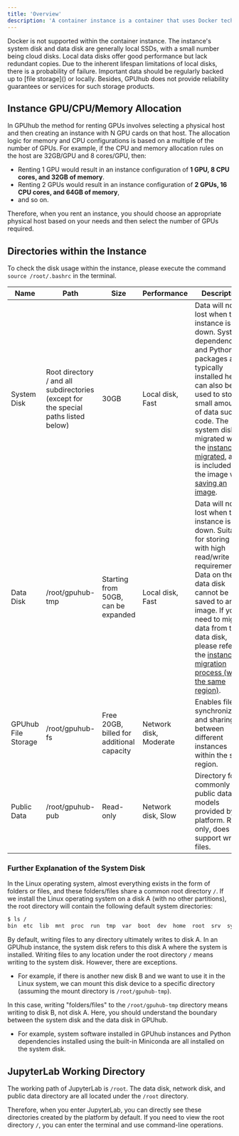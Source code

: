 ```yaml
---
title: 'Overview'
description: 'A container instance is a container that uses Docker technology for resource allocation and isolation. It has the advantages of lower performance loss and higher efficiency compared to virtual machine instances.'
---
```


<Note>
Docker is not supported within the container instance.
</Note>

<Warning>
The instance's system disk and data disk are generally local SSDs, with a small number being cloud disks. 
Local data disks offer good performance but lack redundant copies. 
Due to the inherent lifespan limitations of local disks, there is a probability of failure. 
Important data should be regularly backed up to [file storage]() or locally. 
Besides, GPUhub does not provide reliability guarantees or services for such storage products.
</Warning>

## Instance GPU/CPU/Memory Allocation

In GPUhub the method for renting GPUs involves selecting a physical host and then creating an instance with N GPU cards on that host. The allocation logic for memory and CPU configurations is based on a multiple of the number of GPUs. 
For example, if the CPU and memory allocation rules on the host are 32GB/GPU and 8 cores/GPU, then: 

- Renting 1 GPU would result in an instance configuration of **1 GPU, 8 CPU cores, and 32GB of memory**. 
- Renting 2 GPUs would result in an instance configuration of **2 GPUs, 16 CPU cores, and 64GB of memory**, 
- and so on. 

Therefore, when you rent an instance, you should choose an appropriate physical host based on your needs and then select the number of GPUs required.

## Directories within the Instance

To check the disk usage within the instance, please execute the command ```source /root/.bashrc``` in the terminal.

|Name	|Path	|Size	|Performance	|Description|
|----|----|----|----|----|
|System Disk	|Root directory / and all subdirectories (except for the special paths listed below)	|30GB	|Local disk, Fast	|Data will not be lost when the instance is shut down. System dependencies and Python packages are typically installed here. It can also be used to store small amounts of data such as code. The system disk is migrated when the [instance is migrated](), and it is included in the image when [saving an image]().|
|Data Disk	|/root/gpuhub-tmp	|Starting from 50GB, can be expanded	|Local disk, Fast	|Data will not be lost when the instance is shut down. Suitable for storing data with high read/write I/O requirements. Data on the data disk cannot be saved to an image. If you need to migrate data from the data disk, please refer to the [instance migration process (within the same region)]().|
|GPUhub File Storage	|/root/gpuhub-fs	|Free 20GB, billed for additional capacity	|Network disk, Moderate	|Enables file synchronization and sharing between different instances within the same region.|
|Public Data	|/root/gpuhub-pub	|Read-only	|Network disk, Slow	|Directory for commonly used public data and models provided by the platform. Read-only, does not support writing files.|

### Further Explanation of the System Disk

In the Linux operating system, almost everything exists in the form of folders or files, and these folders/files share a common root directory ```/```. If we install the Linux operating system on a disk A (with no other partitions), the root directory will contain the following default system directories:

```bash bash
$ ls /
bin  etc  lib  mnt  proc  run  tmp  var  boot  dev  home  root  srv  sys   usr
```
By default, writing files to any directory ultimately writes to disk A. In an GPUhub instance, the system disk refers to this disk A where the system is installed. Writing files to any location under the root directory ```/``` means writing to the system disk. However, there are exceptions. 

- For example, if there is another new disk B and we want to use it in the Linux system, we can mount this disk device to a specific directory (assuming the mount directory is ```/root/gpuhub-tmp```). 

In this case, writing "folders/files" to the ```/root/gpuhub-tmp``` directory means writing to disk B, not disk A. Here, you should understand the boundary between the system disk and the data disk in GPUhub. 

- For example, system software installed in GPUhub instances and Python dependencies installed using the built-in Miniconda are all installed on the system disk.

## JupyterLab Working Directory

The working path of JupyterLab is ```/root```. The data disk, network disk, and public data directory are all located under the ```/root``` directory. 

Therefore, when you enter JupyterLab, you can directly see these directories created by the platform by default. If you need to view the root directory ```/```, you can enter the terminal and use command-line operations.